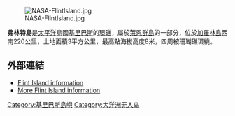 [[Image:NASA-FlintIsland.jpg|thumb]]

'''弗林特島'''是[[太平洋|太平洋]]島國[[基里巴斯|基里巴斯]]的[[環礁|環礁]]，屬於[[萊恩群島|萊恩群島]]的一部分，位於[[加羅林島|加羅林島]]西南220公里，土地面積3平方公里，最高點海拔高度8米，四周被珊瑚礁環繞。

==外部連結==
*[https://web.archive.org/web/20040624015100/http://pacificislandtravel.com/kiribati/about_destin/flintisland.html Flint Island information]
*[https://web.archive.org/web/20160925133630/http://www.janeresture.com/kiribati_line/flint.htm More Flint Island information]

{{coord|11|25|48|S|151|49|9.12|W|display=title}}

{{Kiribati-stub}}

[[Category:基里巴斯島嶼|Category:基里巴斯島嶼]]
[[Category:大洋洲无人岛|Category:大洋洲无人岛]]